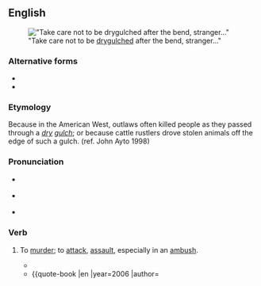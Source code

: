 {{also|dry-gulch}}

==English==
{{was wotd|2010|September|9}}
[[File:DryForkDome.jpg|thumb|"Take care not to be [[drygulched]] after the bend, stranger..."]]

===Alternative forms===
* {{l|en|dry gulch}}
* {{l|en|dry-gulch}}

===Etymology===
Because in the American West, outlaws often killed people as they passed through a ''[[dry]] [[gulch]]''; or because cattle rustlers drove stolen animals off the edge of such a gulch. (ref. John Ayto 1998)

===Pronunciation===
* {{a|UK}} {{IPA|en|/ˈdɹʌɪɡʌltʃ/}}
* {{a|US}} {{IPA|en|/ˈdɹaɪ.ɡʌltʃ/}}
* {{audio|en|en-us-drygulch.ogg|Audio (US)}}

===Verb===
{{en-verb}}

# {{lb|en|US|slang}} To [[murder]]; to [[attack]], [[assault]], especially in an [[ambush]].
#* {{quote-book |en |year=1940 |author={{w|Raymond Chandler}} |title=Farewell, My Lovely |publisher=Penguin |published=2010 |page=77 |text=‘Then one of them got into the car and '''dry-gulched''' me.’}}
#* {{quote-book |en |year=2006 |author={{w|Thomas Pynchon]] |title=Against the Day |publisher=Vintage |page=722–3 |text=You've delivered yourselves into the hands of capitalists and Christers, and anybody wants to change any of that steps across ’at ''frontera'', they're '''drygulched''' on the spot—though I'm sure you'd know how to avoid that, Dwayne.}}